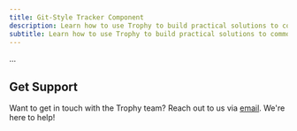 ```yaml
---
title: Git-Style Tracker Component
description: Learn how to use Trophy to build practical solutions to common gamification use cases.
subtitle: Learn how to use Trophy to build practical solutions to common gamification use cases.
---
```


...

## Get Support

Want to get in touch with the Trophy team? Reach out to us via [email](mailto:support@trophy.so). We're here to help!
